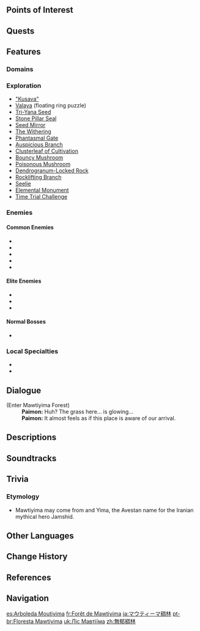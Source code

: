 {{Location Infobox
|image        = Mawtiyima Forest.png
|type         = Subarea
|region       = Sumeru
|subregion    = Dharma Forest
|area         = Lokapala Jungle
}}
{{Location Intro|description=<p>{{If Self|Mawtiyima Forest|It|Mawtiyima Forest}} is a forest made of enormous fluorescent mushrooms.</p><p>Mawtiyima is described as "an energy form created by the ancient dreams and memories of the forest." This energy fights against [[The Withering]] to ensure the health of the forest, and even seems to be able to communicate with the [[Aranara]]. In an ancient tongue, the name once meant "human death."<ref>{{Ref/Loading|Sumeru|Mawtiyima}}</ref></p>}}

==Points of Interest==
{{Locations by Category Table|type=Points of Interest}}

==Quests==
{{Quests by Category List|heo=1}}

==Features==
===Domains===
{{Domains by Category Gallery}}

===Exploration===
* [["Kusava"]]
* [[Valaya]] (floating ring puzzle)
* [[Tri-Yana Seed]]
* [[Stone Pillar Seal]]
* [[Seed Mirror]]
* [[The Withering]]
* [[Phantasmal Gate]]
* [[Auspicious Branch]]
* [[Clusterleaf of Cultivation]]
* [[Bouncy Mushroom]]
* [[Poisonous Mushroom]]
* [[Dendrogranum-Locked Rock]]
* [[Rocklifting Branch]]
* [[Seelie]]
* [[Elemental Monument]]
* [[Time Trial Challenge]]

===Enemies===
====Common Enemies====
* {{Enemy|Slime}}
* {{Enemy|Fungus}}
* {{Enemy|Hilichurl}}
* {{Enemy|Treasure Hoarders}}
* {{Enemy|The Eremites}}

====Elite Enemies====
* {{Enemy|Fatui Cicin Mage}}
* {{Enemy|Mirror Maiden}}
* {{Enemy|Fatui Pyro Agent}}

====Normal Bosses====
* {{Enemy|Electro Regisvine}}

===Local Specialties===
* {{Item|Rukkhashava Mushrooms}}
* {{Item|Kalpalata Lotus}}

==Dialogue==
{{Dialogue Start}}
;(Enter Mawtiyima Forest)
:'''Paimon:''' Huh? The grass here... is glowing...
:'''Paimon:''' It almost feels as if this place is aware of our arrival.
{{Dialogue End}}

==Descriptions==
{{Description|The dense forest that defends northern Sumeru. Monumental flora that cannot be found anywhere else grow here.<br>This place was once tainted by the filth that corroded the entire world. It was only after much revivification and purification that it returned to being this giant forest once again.|[[Expedition]] description}}
{{Description|Here, the pomegranate sings and the apples clap.|Viewpoint, [[Aranaga's Little Garden]]}}

==Soundtracks==
{{Soundtracks by Category Table|type=location}}

==Trivia==
===Etymology===
* Mawtiyima may come from {{Lang|mawt|ar=مَوْت|ar_tl=death}} and Yima, the Avestan name for the Iranian mythical hero Jamshid.

==Other Languages==
{{Other Languages
|en      = Mawtiyima Forest
|zhs     = 无郁稠林
|zhs_rm  = Wúyù Chóulín
|zht     = 無郁稠林
|zht_rm  = Wúyù Chóulín
|zh_tl   = 
|ja      = マウティーマ{{Rubi|稠|ちゅう|林|りん}}
|ja_rm   = Mautiima Chuurin<ref>[[Map]], Label: Mawtiyima Forest (Japanese)</ref>
|ja_tl   = Mawtiyima Thick Forest
|ko      = 마우티이마 숲
|ko_tl   = Mawtiyima Forest
|es      = Arboleda Moutiyima
|es_tl   = Mawtiyima Grove
|fr      = Forêt de Mawtiyima
|fr_tl   = Mawtiyima Forest
|ru      = Лес Мотийимы
|ru_tl   = Forest of Mawtiyima
|th      = Mawtiyima Forest
|vi      = Rừng Mawtiyima
|vi_tl   = Mawtiyima Forest
|de      = Mawtiyima-Dickicht
|de_tl   = Mawtiyima Thicket
|id      = Mawtiyima Forest
|pt      = Floresta Mawtiyima
|pt_tl   = Mawtiyima Forest
|tr      = Mawtiyima Ormanı
|tr_tl   = Mawtiyima Forest
|it      = Foresta di Mawtiyima
|it_tl   = Mawtiyima Forest
}}

==Change History==
{{Change History|3.0}}

==References==
{{Reflist}}

==Navigation==
{{Area Navbox|Sumeru}}

[[es:Arboleda Moutiyima]]
[[fr:Forêt de Mawtiyima]]
[[ja:マウティーマ稠林]]
[[pt-br:Floresta Mawtiyima]]
[[uk:Ліс Мавтіїма]]
[[zh:無郁稠林]]